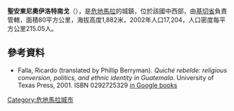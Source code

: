 {{Coord|15|3|16|N|91|13|46|W|display=title}}

'''聖安東尼奧伊洛特南戈'''（{{lang-es|San Antonio Ilotenango}}），是[[危地馬拉|危地馬拉]]的城鎮，位於該國中西部，由[[基切省|基切省]]負責管轄，面積80平方公里，海拔高度1,882米，2002年人口17,204，人口密度每平方公里215.05人。

==參考資料==
* Falla, Ricardo (translated by Phillip Berryman). ''Quiché rebelde: religious conversion, politics, and ethnic identity in Guatemala''. University of Texas Press, 2001. ISBN 0292725329 [http://books.google.com/books?q=0292725329 in Google books]

{{Guatemala-geo-stub}}
[[Category:危地馬拉城市|Category:危地馬拉城市]]